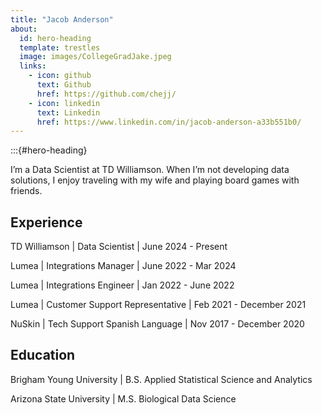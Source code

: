 ```yaml
---
title: "Jacob Anderson"
about:
  id: hero-heading
  template: trestles
  image: images/CollegeGradJake.jpeg
  links:
    - icon: github
      text: Github
      href: https://github.com/chejj/
    - icon: linkedin
      text: Linkedin
      href: https://www.linkedin.com/in/jacob-anderson-a33b551b0/
---
```

:::{#hero-heading}

I'm a Data Scientist at TD Williamson. When I'm not developing data solutions, I enjoy traveling with my wife and playing board games with friends.

## Experience

TD Williamson | Data Scientist | June 2024 - Present

Lumea | Integrations Manager | June 2022 - Mar 2024

Lumea | Integrations Engineer | Jan 2022 - June 2022

Lumea | Customer Support Representative | Feb 2021 - December 2021

NuSkin | Tech Support Spanish Language | Nov 2017 - December 2020

## Education

Brigham Young University | B.S. Applied Statistical Science and Analytics

Arizona State University | M.S. Biological Data Science

